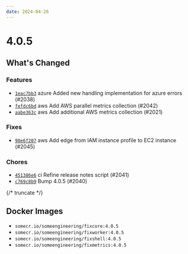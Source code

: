 ```yaml
---
date: 2024-04-26
---
```


# 4.0.5

## What's Changed

### Features

- [`1eac7bb3`](https://github.com/someengineering/fixinventory/commit/1eac7bb3) <span class="badge badge--secondary">azure</span> Added new handling implementation for azure errors (#2038)
- [`fefdc6bd`](https://github.com/someengineering/fixinventory/commit/fefdc6bd) <span class="badge badge--secondary">aws</span> Add AWS parallel metrics collection (#2042)
- [`aabe363c`](https://github.com/someengineering/fixinventory/commit/aabe363c) <span class="badge badge--secondary">aws</span> Add additional AWS metrics collection (#2021)

### Fixes

- [`98e6f207`](https://github.com/someengineering/fixinventory/commit/98e6f207) <span class="badge badge--secondary">aws</span> Add edge from IAM instance profile to EC2 instance (#2045)

### Chores

- [`451386e6`](https://github.com/someengineering/fixinventory/commit/451386e6) <span class="badge badge--secondary">ci</span> Refine release notes script (#2041)
- [`c769c8b9`](https://github.com/someengineering/fixinventory/commit/c769c8b9) Bump 4.0.5 (#2040)

{/* truncate */}

## Docker Images

- `somecr.io/someengineering/fixcore:4.0.5`
- `somecr.io/someengineering/fixworker:4.0.5`
- `somecr.io/someengineering/fixshell:4.0.5`
- `somecr.io/someengineering/fixmetrics:4.0.5`
